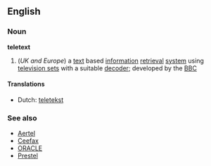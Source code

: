 ==English==
===Noun===
{{wikipedia}}
'''teletext'''
#(''UK and Europe'') a [[text]] based [[information]] [[retrieval]] [[system]] using [[television set]]s with a suitable [[decoder]]; developed by the [[BBC]]

====Translations====
*Dutch: [[teletekst]]

===See also===
*[[Aertel]]
*[[Ceefax]]
*[[ORACLE]]
*[[Prestel]]